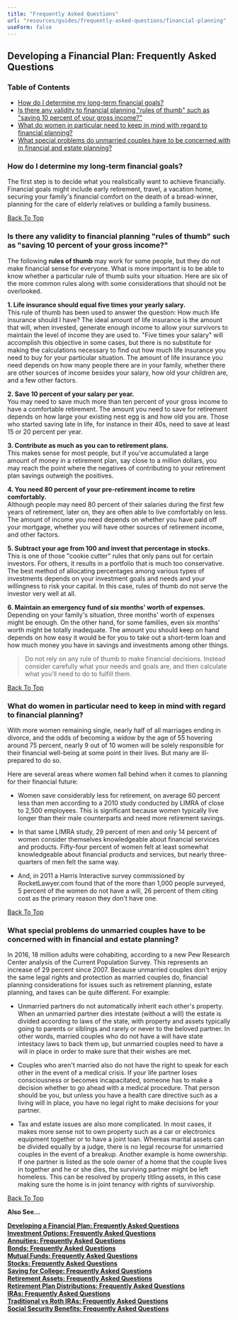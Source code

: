 ```yaml
---
title: "Frequently Asked Questions"
url: "resources/guides/frequently-asked-questions/financial-planning"
useForm: false
---
```



Developing a Financial Plan: Frequently Asked Questions
-------------------------------------------------------

### Table of Contents

*   [How do I determine my long-term financial goals?](#1)
*   [Is there any validity to financial planning "rules of thumb" such as "saving 10 percent of your gross income?"](#2)
*   [What do women in particular need to keep in mind with regard to financial planning?](#3)
*   [What special problems do unmarried couples have to be concerned with in financial and estate planning?](#4)

### How do I determine my long-term financial goals?

The first step is to decide what you realistically want to achieve financially. Financial goals might include early retirement, travel, a vacation home, securing your family's financial comfort on the death of a bread-winner, planning for the care of elderly relatives or building a family business.

[Back To Top](#top)

### Is there any validity to financial planning "rules of thumb" such as "saving 10 percent of your gross income?"

The following **rules of thumb** may work for some people, but they do not make financial sense for everyone. What is more important is to be able to know whether a particular rule of thumb suits your situation. Here are six of the more common rules along with some considerations that should not be overlooked.

**1\. Life insurance should equal five times your yearly salary.**  
This rule of thumb has been used to answer the question: How much life insurance should I have? The ideal amount of life insurance is the amount that will, when invested, generate enough income to allow your survivors to maintain the level of income they are used to. "Five times your salary" will accomplish this objective in some cases, but there is no substitute for making the calculations necessary to find out how much life insurance you need to buy for your particular situation. The amount of life insurance you need depends on how many people there are in your family, whether there are other sources of income besides your salary, how old your children are, and a few other factors.

**2\. Save 10 percent of your salary per year.**  
You may need to save much more than ten percent of your gross income to have a comfortable retirement. The amount you need to save for retirement depends on how large your existing nest egg is and how old you are. Those who started saving late in life, for instance in their 40s, need to save at least 15 or 20 percent per year.

**3\. Contribute as much as you can to retirement plans.**  
This makes sense for most people, but if you've accumulated a large amount of money in a retirement plan, say close to a million dollars, you may reach the point where the negatives of contributing to your retirement plan savings outweigh the positives.

**4\. You need 80 percent of your pre-retirement income to retire comfortably.**  
Although people may need 80 percent of their salaries during the first few years of retirement, later on, they are often able to live comfortably on less. The amount of income you need depends on whether you have paid off your mortgage, whether you will have other sources of retirement income, and other factors.

**5\. Subtract your age from 100 and invest that percentage in stocks.**  
This is one of those "cookie cutter" rules that only pans out for certain investors. For others, it results in a portfolio that is much too conservative. The best method of allocating percentages among various types of investments depends on your investment goals and needs and your willingness to risk your capital. In this case, rules of thumb do not serve the investor very well at all.

**6\. Maintain an emergency fund of six months' worth of expenses.**  
Depending on your family's situation, three months' worth of expenses might be enough. On the other hand, for some families, even six months' worth might be totally inadequate. The amount you should keep on hand depends on how easy it would be for you to take out a short-term loan and how much money you have in savings and investments among other things.

> Do not rely on any rule of thumb to make financial decisions. Instead consider carefully what your needs and goals are, and then calculate what you'll need to do to fulfill them.

[Back To Top](#top)

### What do women in particular need to keep in mind with regard to financial planning?

With more women remaining single, nearly half of all marriages ending in divorce, and the odds of becoming a widow by the age of 55 hovering around 75 percent, nearly 9 out of 10 women will be solely responsible for their financial well-being at some point in their lives. But many are ill-prepared to do so.

Here are several areas where women fall behind when it comes to planning for their financial future:

*   Women save considerably less for retirement, on average 60 percent less than men according to a 2010 study conducted by LIMRA of close to 2,500 employees. This is significant because women typically live longer than their male counterparts and need more retirement savings.
    
*   In that same LIMRA study, 29 percent of men and only 14 percent of women consider themselves knowledgeable about financial services and products. Fifty-four percent of women felt at least somewhat knowledgeable about financial products and services, but nearly three-quarters of men felt the same way.
*   And, in 2011 a Harris Interactive survey commissioned by RocketLawyer.com found that of the more than 1,000 people surveyed, 5 percent of the women do not have a will, 26 percent of them citing cost as the primary reason they don't have one.
    

[Back To Top](#top)

### What special problems do unmarried couples have to be concerned with in financial and estate planning?

In 2016, 18 million adults were cohabiting, according to a new Pew Research Center analysis of the Current Population Survey. This represents an increase of 29 percent since 2007. Because unmarried couples don't enjoy the same legal rights and protection as married couples do, financial planning considerations for issues such as retirement planning, estate planning, and taxes can be quite different. For example:

*   Unmarried partners do not automatically inherit each other's property. When an unmarried partner dies intestate (without a will) the estate is divided according to laws of the state, with property and assets typically going to parents or siblings and rarely or never to the beloved partner. In other words, married couples who do not have a will have state intestacy laws to back them up, but unmarried couples need to have a will in place in order to make sure that their wishes are met.
    
*   Couples who aren't married also do not have the right to speak for each other in the event of a medical crisis. If your life partner loses consciousness or becomes incapacitated, someone has to make a decision whether to go ahead with a medical procedure. That person should be you, but unless you have a health care directive such as a living will in place, you have no legal right to make decisions for your partner.
    
*   Tax and estate issues are also more complicated. In most cases, it makes more sense not to own property such as a car or electronics equipment together or to have a joint loan. Whereas marital assets can be divided equally by a judge, there is no legal recourse for unmarried couples in the event of a breakup. Another example is home ownership. If one partner is listed as the sole owner of a home that the couple lives in together and he or she dies, the surviving partner might be left homeless. This can be resolved by properly titling assets, in this case making sure the home is in joint tenancy with rights of survivorship.
    

[Back To Top](#top)

**Also See...**

[**Developing a Financial Plan: Frequently Asked Questions**](/resources/guides/frequently-asked-questions/developing-financial-plan-faq)  
[**Investment Options: Frequently Asked Questions**](/resources/guides/frequently-asked-questions/investment-options-faq)  
[**Annuities: Frequently Asked Questions**](/resources/guides/frequently-asked-questions/annuities-faq)  
[**Bonds: Frequently Asked Questions**](/resources/guides/frequently-asked-questions/bonds-faq)  
[**Mutual Funds: Frequently Asked Questions**](/resources/guides/frequently-asked-questions/mutual-funds-faq)  
[**Stocks: Frequently Asked Questions**](/resources/guides/frequently-asked-questions/stocks-faq)  
[**Saving for College: Frequently Asked Questions**](/resources/guides/frequently-asked-questions/saving-for-college-faq)  
[**Retirement Assets: Frequently Asked Questions**](/resources/guides/frequently-asked-questions/retirement-assets-faq)  
[**Retirement Plan Distributions: Frequently Asked Questions**](/resources/guides/frequently-asked-questions/retirement-plan-distributions-faq)  
[**IRAs: Frequently Asked Questions**](/resources/guides/frequently-asked-questions/iras-faq)  
[**Traditional vs Roth IRAs: Frequently Asked Questions**](/resources/guides/frequently-asked-questions/traditional-vs-roth-iras-faq)  
[**Social Security Benefits: Frequently Asked Questions**](/resources/guides/frequently-asked-questions/social-security-benefits-faq)  